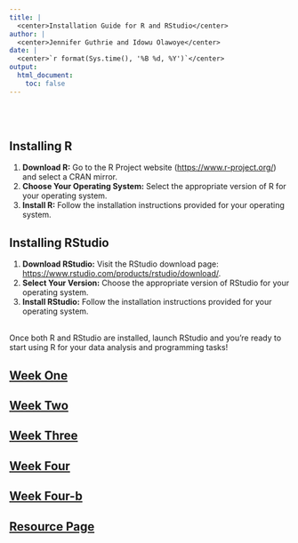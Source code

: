 ```yaml
---
title: |
  <center>Installation Guide for R and RStudio</center>
author: |
  <center>Jennifer Guthrie and Idowu Olawoye</center>
date: |
  <center>`r format(Sys.time(), '%B %d, %Y')`</center>
output: 
  html_document:
    toc: false
---
```


<br><br>

## Installing R<br>

1.  **Download R:** Go to the R Project website (<https://www.r-project.org/>) and select a CRAN mirror.<br>
2.  **Choose Your Operating System:** Select the appropriate version of R for your operating system.<br>
3.  **Install R:** Follow the installation instructions provided for your operating system.<br>

## Installing RStudio<br>

1.  **Download RStudio:** Visit the RStudio download page: <https://www.rstudio.com/products/rstudio/download/>.<br>
2.  **Select Your Version:** Choose the appropriate version of RStudio for your operating system.<br>
3.  **Install RStudio:** Follow the installation instructions provided for your operating system.<br><br>

Once both R and RStudio are installed, launch RStudio and you're ready to start using R for your data analysis and programming tasks!

## [Week One](Week_One-Intro_to_R.nb.html) 

## [Week Two](Introduction_to_dplyr.html)

## [Week Three](Week_Three-Intro_to_ggplot_ggtree.nb.html)

## [Week Four](WorkshopSeries_Statistics_2024-03-21.html)

## [Week Four-b](WorkshopSeries_Markdown_Example_2024-03-21.html)


## [Resource Page](resources.html)